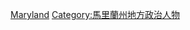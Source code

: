 {{Commons category|Mayors of Maryland}}
[[Category:美國市長|Maryland]]
[[Category:馬里蘭州地方政治人物|Category:馬里蘭州地方政治人物]]